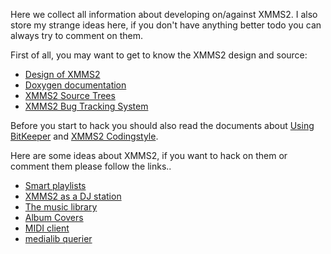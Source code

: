 Here we collect all information about developing on/against XMMS2. I also store my strange ideas here, if you don't have anything better todo you can always try to comment on them.

First of all, you may want to get to know the XMMS2 design and source:

*[[Design of XMMS2]]
*[http://xmms2.xmms.se/doxygen/html/index.html Doxygen documentation]
*[[XMMS2 Source Trees]]
*[http://xmms2.xmms.org/mantis/ XMMS2 Bug Tracking System]

Before you start to hack you should also read the documents about [[Using BitKeeper]] and [[XMMS2 Codingstyle]].

Here are some ideas about XMMS2, if you want to hack on them or comment them please follow the links..

*[[Smart playlists]]
*[[XMMS2 as a DJ station]]
*[[The music library]]
*[[Album Covers]]
*[[MIDI client]]
*[[medialib querier]]